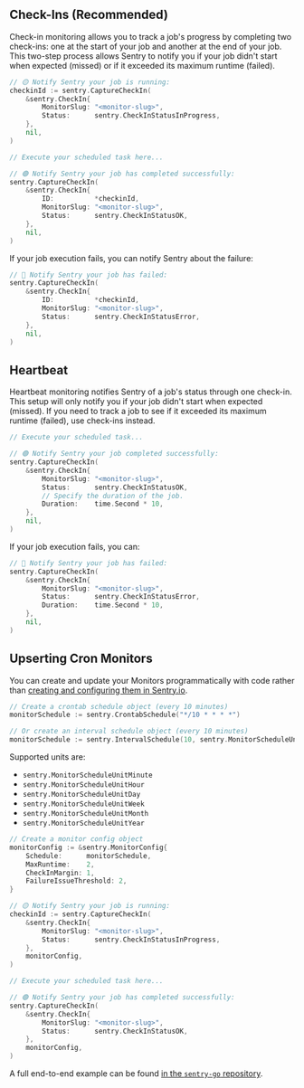 ## Check-Ins (Recommended)

Check-in monitoring allows you to track a job's progress by completing two check-ins: one at the start of your job and another at the end of your job. This two-step process allows Sentry to notify you if your job didn't start when expected (missed) or if it exceeded its maximum runtime (failed).

```go
// 🟡 Notify Sentry your job is running:
checkinId := sentry.CaptureCheckIn(
	&sentry.CheckIn{
		MonitorSlug: "<monitor-slug>",
		Status:      sentry.CheckInStatusInProgress,
	},
	nil,
)

// Execute your scheduled task here...

// 🟢 Notify Sentry your job has completed successfully:
sentry.CaptureCheckIn(
	&sentry.CheckIn{
		ID:          *checkinId,
		MonitorSlug: "<monitor-slug>",
		Status:      sentry.CheckInStatusOK,
	},
	nil,
)
```

If your job execution fails, you can notify Sentry about the failure:

```go
// 🔴 Notify Sentry your job has failed:
sentry.CaptureCheckIn(
	&sentry.CheckIn{
		ID:          *checkinId,
		MonitorSlug: "<monitor-slug>",
		Status:      sentry.CheckInStatusError,
	},
	nil,
)
```

## Heartbeat

Heartbeat monitoring notifies Sentry of a job's status through one check-in. This setup will only notify you if your job didn't start when expected (missed). If you need to track a job to see if it exceeded its maximum runtime (failed), use check-ins instead.

```go
// Execute your scheduled task...

// 🟢 Notify Sentry your job completed successfully:
sentry.CaptureCheckIn(
	&sentry.CheckIn{
		MonitorSlug: "<monitor-slug>",
		Status:      sentry.CheckInStatusOK,
		// Specify the duration of the job.
		Duration:    time.Second * 10,
	},
	nil,
)
```

If your job execution fails, you can:

```go
// 🔴 Notify Sentry your job has failed:
sentry.CaptureCheckIn(
	&sentry.CheckIn{
		MonitorSlug: "<monitor-slug>",
		Status:      sentry.CheckInStatusError,
		Duration:    time.Second * 10,
	},
	nil,
)
```

## Upserting Cron Monitors

You can create and update your Monitors programmatically with code
rather than [creating and configuring them in Sentry.io](https://sentry.io/crons/create/).

```go
// Create a crontab schedule object (every 10 minutes)
monitorSchedule := sentry.CrontabSchedule("*/10 * * * *")

// Or create an interval schedule object (every 10 minutes)
monitorSchedule := sentry.IntervalSchedule(10, sentry.MonitorScheduleUnitMinute)
```

Supported units are:

- `sentry.MonitorScheduleUnitMinute`
- `sentry.MonitorScheduleUnitHour`
- `sentry.MonitorScheduleUnitDay`
- `sentry.MonitorScheduleUnitWeek`
- `sentry.MonitorScheduleUnitMonth`
- `sentry.MonitorScheduleUnitYear`

```go
// Create a monitor config object
monitorConfig := &sentry.MonitorConfig{
	Schedule:      monitorSchedule,
	MaxRuntime:    2,
	CheckInMargin: 1,
	FailureIssueThreshold: 2,
}

// 🟡 Notify Sentry your job is running:
checkinId := sentry.CaptureCheckIn(
	&sentry.CheckIn{
		MonitorSlug: "<monitor-slug>",
		Status:      sentry.CheckInStatusInProgress,
	},
	monitorConfig,
)

// Execute your scheduled task here...

// 🟢 Notify Sentry your job has completed successfully:
sentry.CaptureCheckIn(
	&sentry.CheckIn{
		MonitorSlug: "<monitor-slug>",
		Status:      sentry.CheckInStatusOK,
	},
	monitorConfig,
)
```

A full end-to-end example can be found [in the `sentry-go` repository](https://github.com/getsentry/sentry-go/blob/dde4d360660838f3c2e0ced8205bc8f7a8d312d9/_examples/crons/main.go).
